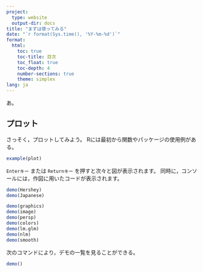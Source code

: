 ```yaml
---
project:
  type: website
  output-dir: docs
title: "まずは使ってみる"
date: "`r format(Sys.time(), '%Y-%m-%d')`"
format:
  html:
    toc: true
    toc-title: 目次
    toc_float: true
    toc-depth: 4
    number-sections: true
    theme: simplex
lang: ja
---
```


あ。


## プロット

さっそく，プロットしてみよう。
Rには最初から関数やパッケージの使用例がある。
```r
example(plot)
```
`Enterキー` または `Returnキー` を押すと次々と図が表示されます。
同時に，コンソールには，作図に用いたコードが表示されます。

```r
demo(Hershey)
demo(Japanese)
```

```r
demo(graphics)
demo(image)
demo(persp)
demo(colors)
demo(lm.glm)
demo(nlm)
demo(smooth)
```
次のコマンドにより，デモの一覧を見ることができる。
```r
demo()
```

